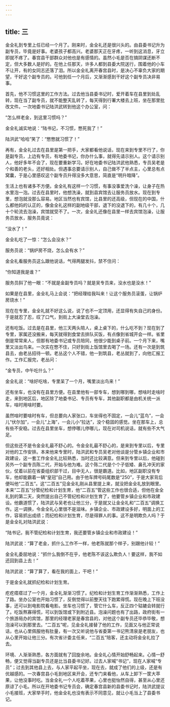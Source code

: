 ```yaml
---
---
---
```

title: 三
---




金全礼到专里上任已经一个月了。刚来时，金全礼还是很兴头的。由县委书记升为副专员，毕竟是好事。老婆孩子都高兴。老婆那天正在牙疼，一听到这消息，牙立即就不疼了。春宫县干部群众对他也是有感情的。虽然小毛是否在搞阴谋还断不定，但大多数人是好的。在他上任那天，许多人都到县委大院送行，围着他的小车不让开，有的女同志还落了泪。所以金全礼离开春宫县时，是决心不辜负大家的期望，干好这个副专员的。可他到任一个月后，又渐渐感到干好这个副专员决非易事。

首先，他不习惯这里的工作方法。过去他当县委书记时，爱开着车在县里到处乱转，现在当了副专员，就不能整天乱转了，每天得到行署大楼去上班，坐在那里批改文件。一次地委书记陆洪武转到他这个办公室，问：

“怎么样老金，到这里习惯吗？”

金全礼诚实地说：“陆书记，不习惯，憋死我了！”

陆洪武“哈哈”笑了：“憋憋就习惯了！”

再有，金全礼过去在县里是第一把手，大家都看他说话，现在来到专里不行了，你是副专员，上边有专员，有地委书记，你办什么事，就得先请示别人。这个请示别人，他好多年不会了，现在要重新学习。好在地委书记陆洪武他熟悉，专员吴老是个和善的老头，还好相处。但遇事总要请示别人，自己做不了半点主，心里总有点窝囊，于是心里感叹这个副专员升得没多大意思，简直是“明升暗降”。

生活上也有诸多不方便。金全礼有这样一个习惯，有事没事爱洗个澡，让身子在热水里泡一泡。过去在县里时，他想洗澡，就到县宾馆去让服务员放水。现在到专里，想泡就没那么容易。地区当然也有宾馆，比县里的还高级，但现在的中国，什么都他妈的认正的，像金全礼这样的副地级干部，退下的没退下的，有几十个，几十个轮流去泡澡，宾馆就受不了。一次，金全礼还像在县里一样去宾馆泡澡，让服务员放水，服务员竟说：

“没水了！”

金全礼吃了一惊：“怎么会没水？”

服务员说：“锅炉房不烧，怎么会有水？”

金全礼看服务员这么跟他说话，气得两腿发抖，禁不住问：

“你知道我是谁？”

服务员斜了他一眼：“不就是金副专员吗？就是吴专员来，没水也是没水！”

如果是在县里，金全礼马上会说：“把经理给我叫来！让这个服务员滚蛋，让锅炉房烧水！”

现在在专里，金全礼就不好这么说，说了也不一定顶用，还显得有失自己的身份。于是就忍了忍，叹了口气，到街上大澡堂去泡澡。

还有吃饭。过去是在县里，他三天两头陪人，桌上桌下的，什么吃不到？现在到了专里，家属还没搬来，每天就得到食堂去排队买饭，有点像到省城开会一样。省里倒是常常来人，但那有地委书记或专员陪同，他很少能到桌子前。一个月下来，嘴里又淡出鸟来。一次实在憋不住，只好到街上饭馆里去喝了一场。还有一次是到筑县去，由老丛招待一顿。老丛这个人不错，他一到筑县，老丛就到了，向他汇报工作。工作汇报完，老丛问：

“金专员，中午吃什么？”

金全礼说：“啥好吃啥，专里呆了一个月，嘴里淡出鸟来！”

还有坐车，也没有在县里方便。在县里他有一部专车，想到哪到哪，想啥时走啥时走，来到地区后，地区除了地委书记、专员有专车，其他副职都是由机关统一派车，啥时用啥时要。

虽然啥时要啥时有车，但总要向人家张口，车坐得也不固定，一会儿“蓝鸟”，一会儿“伏尔加”，一会儿“上海”，一会儿小“拉达”，没个稳固的感觉。坐在那车上，总有些不安稳。过去在县里坐车，想停哪儿停哪儿，现在对司机说话，就有些不大气足。

但这些还不是令金全礼最不舒心的。令金全礼最不舒心的，是来到专里以后，专里对他的工作安排。本来他来专里时，陆洪武和专员吴老对他谈是分管乡镇企业和市政建设，这一套工作金全礼比较熟悉，当时还比较满意。但来到专里以后，他碰到另外一个副专员陈二代，开始与他为难。这个陈二代是个个子低矮、鼻孔冲天的家伙，仗着以前在省委组织部干过，目中无人，很是霸道。比如，地区副职没有专车，他却能霸着一辆“皇冠”自己用。由于他车牌号码尾数是“250”，于是大家背后便叫他“二百五”。这“二百五”见金全礼刚从县里提上来，就没把金全礼放到眼里。本来“二百五”分管纪检和计划生育，他“二百五”管这些工作也很合适，但他在金全礼到的第二天，突然提出自己不管纪检和计划生育了，他要管乡镇企业和市政建设。他霸道惯了，陆洪武与吴老也让他三分，于是就又让金全礼和“二百五”调换工作。这一调换，令金全礼心里很不是滋味。乡镇企业、市政建设多好，明面上的工作，容易抓出成绩；而纪检和计划生育，尽是得罪人的事。这不是明欺负人吗？于是金全礼对陆洪武说：

“陆书记，我不管纪检和计划生育，我还要管乡镇企业和市政建设！”

陆洪武说：“算了老金，抓什么工作不一样，他老陈就那个样子，别跟他计较！”

金全礼委屈地说：“抓什么我倒不在乎，他老陈不该这么欺负人！要这样，我不如还回到县上去！”

陆洪武说：“算了算了，看在我的面上，干吧！”

于是金全礼就抓纪检和计划生育。

疙疙瘩瘩过了一个月，金全礼渐渐习惯了。纪检和计划生育工作渐渐熟悉，工作上了路。坐办公室也开始习惯了，反倒觉得以前整天往下跑累得慌。现在晚上下班没事，还可以到电影院看电影。坐车也习惯了，管它什么车，反正四个轱辘会转就行了。吃饭熬寡得慌，可以到饭馆或下到附近县。泡澡问题也有了出路，政府街有一个旅游局办的宾馆，那里的经理老家是春宫县的，对他这个副专员还毕恭毕敬，想泡澡可以到那里去。“二百五”呢，见金全礼接替了他的工作，见面又与他正常说话，也从心里佩服他有肚量，有一次又听说他与省委第一书记熊清泉是老朋友，也从心里开始让他三分。有次省计委主任来，“二百五”陪客，还主动将金全礼拉了去。

环境、人渐渐熟悉，各方面就有了回旋余地。金全礼心情开始舒畅起来。心情一舒畅，便又觉得当副专员还是比当县委书记好。过去人家喊“书记”，现在人家喊“专员”；过去到其他县上去，与人家平起平坐，现在去，就成了他们的上级，还是有优越感的。一次春宫县小毛到地区来开会，还专门来看他，从车上卸下一筐大苹果，让他没事时吃。当金全礼一个人吃着苹果，心里也挺怡然自得，甚至从心里还原谅了小毛。所以在开地委书记专员会，确定春宫县新的县委书记时，陆洪武提议小毛接班，大家举手时，他金全礼也没有表示不同意见，就让小毛当上了县委书记。